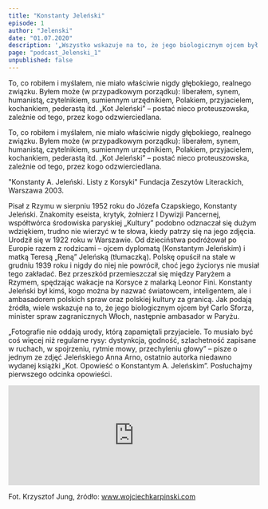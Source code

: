```yaml
---
title: "Konstanty Jeleński"
episode: 1
author: "Jelenski"
date: "01.07.2020"
description: '„Wszystko wskazuje na to, że jego biologicznym ojcem był Carlo Sforza..." - mówi Anna Arno.'
page: "podcast_Jelenski_1"
unpublished: false
---
```



To, co robiłem i myślałem, nie miało właściwie nigdy głębokiego,
realnego związku. Byłem może (w przypadkowym porządku): liberałem,
synem, humanistą, czytelnikiem, sumiennym urzędnikiem, Polakiem,
przyjacielem, kochankiem, pederastą itd. „Kot Jeleński” – postać nieco
proteuszowska, zależnie od tego, przez kogo odzwierciedlana.

To, co robiłem i myślałem, nie miało właściwie nigdy głębokiego,
realnego związku. Byłem może (w przypadkowym porządku): liberałem,
synem, humanistą, czytelnikiem, sumiennym urzędnikiem, Polakiem,
przyjacielem, kochankiem, pederastą itd. „Kot Jeleński” – postać nieco
proteuszowska, zależnie od tego, przez kogo odzwierciedlana.

"Konstanty A. Jeleński. Listy z Korsyki" Fundacja Zeszytów Literackich, Warszawa 2003.

Pisał z Rzymu w sierpniu 1952 roku do Józefa Czapskiego, Konstanty
Jeleński. Znakomity eseista, krytyk, żołnierz I Dywizji Pancernej,
współtwórca środowiska paryskiej „Kultury” podobno odznaczał się dużym
wdziękiem, trudno nie wierzyć w te słowa, kiedy patrzy się na jego
zdjęcia. Urodził się w 1922 roku w Warszawie. Od dzieciństwa podróżował
po Europie razem z rodzicami – ojcem dyplomatą (Konstantym Jeleńskim) i
matką Teresą „Reną” Jeleńską (tłumaczką). Polskę opuścił na stałe w
grudniu 1939 roku i nigdy do niej nie powrócił, choć jego życiorys nie
musiał tego zakładać. Bez przeszkód przemieszczał się między Paryżem a
Rzymem, spędzając wakacje na Korsyce z malarką Leonor Fini. Konstanty
Jeleński był kimś, kogo można by nazwać światowcem, inteligentem, ale i
ambasadorem polskich spraw oraz polskiej kultury za granicą. Jak podają
źródła, wiele wskazuje na to, że jego biologicznym ojcem był Carlo
Sforza, minister spraw zagranicznych Włoch, następnie ambasador w
Paryżu.

„Fotografie nie oddają urody, którą zapamiętali przyjaciele. To musiało
być coś więcej niż regularne rysy: dystynkcja, godność, szlachetność
zapisane w ruchach, w spojrzeniu, rytmie mowy, przechyleniu głowy” –
pisze o jednym ze zdjęć Jeleńskiego Anna Arno, ostatnio autorka niedawno
wydanej książki „Kot. Opowieść o Konstantym A. Jeleńskim”. Posłuchajmy
pierwszego odcinka opowieści.

<iframe
src="https://widget.spreaker.com/player?episode_id=33893438&theme=light&playlist=false&playlist-continuous=false&autoplay=false&live-autoplay=false&chapters-image=true&episode_image_position=right&hide-logo=false&hide-likes=false&hide-comments=false&hide-sharing=false&hide-download=true"
width="100%"
height="200px"
frameborder="0"
title="Podcast__Tworcy_Emigracji_Jelenski_1"
></iframe>

Fot. Krzysztof Jung, źródło: <a
href="http://www.wojciechkarpinski.com"
target="_blank"
rel="noreferrer"> www.wojciechkarpinski.com </a>

